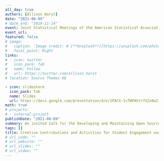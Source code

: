 ```yaml
---
all_day: true
authors: [Allison Horst]
date: "2021-08-09"
# date_end: "2019-11-14"
event: Joint Statistical Meetings of the American Statistical Association
event_url: 
featured: false
# image: 
#   caption: 'Image credit: # [**Unsplash**](https://unsplash.com/photos/bzdhc5b3Bxs)'
#   focal_point: Right
links:
# - icon: twitter
#   icon_pack: fab
#   name: Follow
#   url: https://twitter.com/allison_horst
# location: Source Themes HQ

- icon: slideshare
  icon_pack: fab
  name: Slides
  url: https://docs.google.com/presentation/d/e/2PACX-1vTWPAhtr7XZo0w2-QuyXpRcBTAS9VDJDseS-7j0LVidVvbL5hQ5lBjWrKUm7_ZIpr-bLo4sP_Im03P0/pub?start=false&loop=false&delayms=3000
math: true
# projects:
# - internal-project
publishDate: "2021-08-09"
summary: An invited talk for the Developing and Maintaining Open Source Resources for Statistics and Data Science Education Session, JSM 2021. 
tags: []
title: Creative Contributions and Activities for Student Engagement and Learning in Data Science Education
# url_code: ""
# url_website: ""
# url_slides: ""
# url_video: ""
---
```


